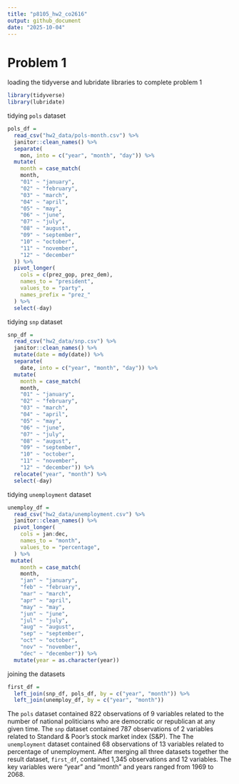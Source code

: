 ```yaml
---
title: "p8105_hw2_co2616"
output: github_document
date: "2025-10-04"
---
```


# Problem 1

loading the tidyverse and lubridate libraries to complete problem 1

```r
library(tidyverse)
library(lubridate)
```

tidying `pols` dataset

```r
pols_df = 
  read_csv("hw2_data/pols-month.csv") %>% 
  janitor::clean_names() %>% 
  separate(
    mon, into = c("year", "month", "day")) %>% 
  mutate(
    month = case_match(
    month,
    "01" ~ "january",
    "02" ~ "february",
    "03" ~ "march",
    "04" ~ "april",
    "05" ~ "may",
    "06" ~ "june",
    "07" ~ "july",
    "08" ~ "august",
    "09" ~ "september",
    "10" ~ "october",
    "11" ~ "november",
    "12" ~ "december"
  )) %>% 
  pivot_longer(
    cols = c(prez_gop, prez_dem),
    names_to = "president",
    values_to = "party",
    names_prefix = "prez_"
  ) %>% 
  select(-day)
```

tidying `snp` dataset

```r
snp_df = 
  read_csv("hw2_data/snp.csv") %>% 
  janitor::clean_names() %>% 
  mutate(date = mdy(date)) %>% 
  separate(
    date, into = c("year", "month", "day")) %>%
  mutate(
    month = case_match(
    month,
    "01" ~ "january",
    "02" ~ "february",
    "03" ~ "march",
    "04" ~ "april",
    "05" ~ "may",
    "06" ~ "june",
    "07" ~ "july",
    "08" ~ "august",
    "09" ~ "september",
    "10" ~ "october",
    "11" ~ "november",
    "12" ~ "december")) %>% 
  relocate("year", "month") %>% 
  select(-day)
```

tidying `unemployment` dataset

```r
unemploy_df = 
  read_csv("hw2_data/unemployment.csv") %>% 
  janitor::clean_names() %>% 
  pivot_longer(
    cols = jan:dec,
    names_to = "month",
    values_to = "percentage",
  ) %>% 
 mutate(
    month = case_match(
    month,
    "jan" ~ "january",
    "feb" ~ "february",
    "mar" ~ "march",
    "apr" ~ "april",
    "may" ~ "may",
    "jun" ~ "june",
    "jul" ~ "july",
    "aug" ~ "august",
    "sep" ~ "september",
    "oct" ~ "october",
    "nov" ~ "november",
    "dec" ~ "december")) %>% 
  mutate(year = as.character(year))
```

joining the datasets

```r
first_df = 
  left_join(snp_df, pols_df, by = c("year", "month")) %>% 
  left_join(unemploy_df, by = c("year", "month"))
```

The `pols` dataset contained 822 observations of 9 variables related to the number of national politicians who are democratic or republican at any given time. The `snp` dataset contained 787 observations of 2 variables related to Standard & Poor’s stock market index (S&P). The The `unemployment` dataset contained 68 observations of 13 variables related to percentage of unemployment. After merging all three datasets together the result dataset, `first_df`, contained 1,345 observations and 12 variables. The key variables were "year" and "month" and years ranged from 1969 to 2068.
